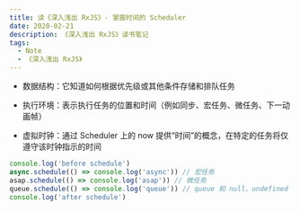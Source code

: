 ```yaml
---
title: 读《深入浅出 RxJS》- 掌握时间的 Scheduler
date: 2020-02-21
description: 《深入浅出 RxJS》读书笔记
tags:
  - Note
  - 《深入浅出 RxJS》
---
```


* 数据结构：它知道如何根据优先级或其他条件存储和排队任务

* 执行环境：表示执行任务的位置和时间（例如同步、宏任务、微任务、下一动画帧）

* 虚拟时钟：通过 Scheduler 上的 now 提供“时间”的概念，在特定的任务将仅遵守该时钟指示的时间

```ts
console.log('before schedule')
async.schedule(() => console.log('async')) // 宏任务
asap.schedule(() => console.log('asap')) // 微任务
queue.schedule(() => console.log('queue')) // queue 和 null、undefined 是同步，queue 用于处理大量数据的同步
console.log('after schedule')
```
